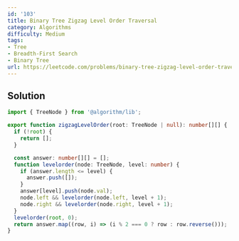 ```yaml
---
id: '103'
title: Binary Tree Zigzag Level Order Traversal
category: Algorithms
difficulty: Medium
tags:
- Tree
- Breadth-First Search
- Binary Tree
url: https://leetcode.com/problems/binary-tree-zigzag-level-order-traversal
---
```


## Solution

```typescript filename="solution.ts" copy
import { TreeNode } from '@algorithm/lib';

export function zigzagLevelOrder(root: TreeNode | null): number[][] {
  if (!root) {
    return [];
  }

  const answer: number[][] = [];
  function levelorder(node: TreeNode, level: number) {
    if (answer.length <= level) {
      answer.push([]);
    }
    answer[level].push(node.val);
    node.left && levelorder(node.left, level + 1);
    node.right && levelorder(node.right, level + 1);
  }
  levelorder(root, 0);
  return answer.map((row, i) => (i % 2 === 0 ? row : row.reverse()));
}
```

